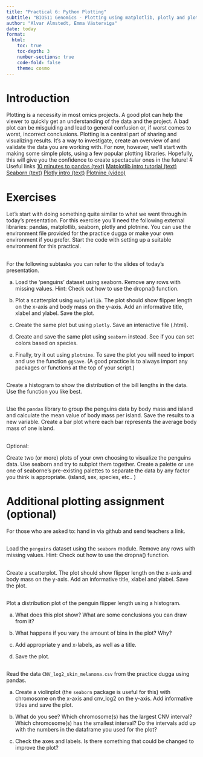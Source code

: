 ```yaml
---
title: "Practical 6: Python Plotting"
subtitle: "BIO511 Genomics - Plotting using matplotlib, plotly and plotnine"
author: "Alvar Almstedt, Emma Västerviga"
date: today
format: 
  html:
    toc: true
    toc-depth: 3
    number-sections: true
    code-fold: false
    theme: cosmo
---
```


# Introduction
Plotting is a necessity in most omics projects. A good plot can help the viewer to quickly get an understanding of the data and the project. A bad plot can be misguiding and lead to general confusion or, if worst comes to worst, incorrect conclusions. Plotting is a central part of sharing and visualizing results. It’s a way to investigate, create an overview of and validate the data you are working with. For now, however, we’ll start with making some simple plots, using a few popular plotting libraries. Hopefully, this will give you the confidence to create spectacular ones in the future!
# Useful links
[10 minutes to pandas (text)](https://pandas.pydata.org/docs/user_guide/10min.html)
[Matplotlib intro tutorial (text)](https://www.geeksforgeeks.org/python/pyplot-in-matplotlib/)
[Seaborn (text)](https://www.w3schools.com/python/numpy/numpy_random_seaborn.asp)
[Plotly intro (text)](https://www.geeksforgeeks.org/python/python-plotly-tutorial/)
[Plotnine (video)](https://www.youtube.com/watch?v=2KrJ2tNrvGo)

# Exercises
Let’s start with doing something quite similar to what we went through in today’s presentation. For this exercise you’ll need the following external libraries: pandas, matplotlib, seaborn, plotly and plotnine. You can use the environment file provided for the practice dugga or make your own environment if you prefer. Start the code with setting up a suitable environment for this practical.

##
For the following subtasks you can refer to the slides of today’s presentation.

a. Load the ‘penguins’ dataset using seaborn. Remove any rows with missing values. Hint: Check out how to use the dropna() function. 

b. Plot a scatterplot using `matplotlib`. The plot should show flipper length on the x-axis and body mass on the y-axis. Add an informative title, xlabel and ylabel. Save the plot.

c. Create the same plot but using `plotly`. Save an interactive file (.html).

d. Create and save the same plot using `seaborn` instead. See if you can set colors based on species.

e. Finally, try it out using `plotnine`. To save the plot you will need to import and use the function `ggsave`. (A good practice is to always import any packages or functions at the top of your script.)

##
Create a histogram to show the distribution of the bill lengths in the data. Use the function you like best.

##
Use the `pandas` library to group the penguins data by body mass and island and calculate the mean value of body mass per island. Save the results to a new variable. Create a bar plot where each bar represents the average body mass of one island. 

##
Optional:

Create two (or more) plots of your own choosing to visualize the penguins data. Use seaborn and try to subplot them together. Create a palette or use one of seaborne’s pre-existing palettes to separate the data by any factor you think is appropriate. (island, sex, species, etc.. )

# Additional plotting assignment (optional)
For those who are asked to: hand in via github and send teachers a link.

##
Load the `penguins` dataset using the `seaborn` module. Remove any rows with missing values. Hint: Check out how to use the dropna() function. 

##
Create a scatterplot. The plot should show flipper length on the x-axis and body mass on the y-axis. Add an informative title, xlabel and ylabel. Save the plot.

##
Plot a distribution plot of the penguin flipper length using a histogram.

a. What does this plot show? What are some conclusions you can draw from it? 

b. What happens if you vary the amount of bins in the plot? Why?

c. Add appropriate y and x-labels, as well as a title.

d. Save the plot.

## 
Read the data `CNV_log2_skin_melanoma.csv` from the practice dugga using pandas. 

a. Create a violinplot (the `seaborn` package is useful for this) with chromosome on the x-axis and cnv_log2 on the y-axis. Add informative titles and save the plot.

b. What do you see? Which chromosome(s) has the largest CNV interval? Which chromosome(s) has the smallest interval? Do the intervals add up with the numbers in the dataframe you used for the plot? 

c. Check the axes and labels. Is there something that could be changed to improve the plot?



